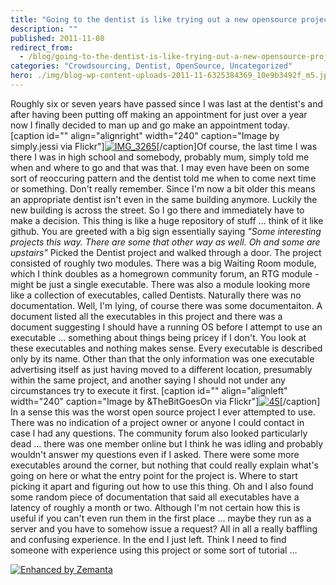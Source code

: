 ```yaml
---
title: "Going to the dentist is like trying out a new opensource project"
description: ""
published: 2011-11-08
redirect_from:
  - /blog/going-to-the-dentist-is-like-trying-out-a-new-opensource-project/swizec/2881
categories: "Crowdsourcing, Dentist, OpenSource, Uncategorized"
hero: ./img/blog-wp-content-uploads-2011-11-6325384369_10e9b3492f_m5.jpg
---
```


Roughly six or seven years have passed since I was last at the dentist's and after having been putting off making an appointment for just over a year now I finally decided to man up and go make an appointment today. \[caption id="" align="alignright" width="240" caption="Image by simply.jessi via Flickr"][![IMG_3265](./img/blog-wp-content-uploads-2011-11-6325384369_10e9b3492f_m5.jpg "IMG_3265")](http://www.flickr.com/photos/40066856@N04/6325384369)\[/caption]Of course, the last time I was there I was in high school and somebody, probably mum, simply told me when and where to go and that was that. I may even have been on some sort of reoccuring pattern and the dentist told me when to come next time or something. Don't really remember. Since I'm now a bit older this means an appropriate dentist isn't even in the same building anymore. Luckily the new building is across the street. So I go there and immediately have to make a decision. This thing is like a huge repository of stuff ... think of it like github. You are greeted with a big sign essentially saying _"Some interesting projects this way. There are some that other way as well. Oh and some are upstairs"_ Picked the Dentist project and walked through a door. The project consisted of roughly two modules. There was a big Waiting Room module, which I think doubles as a homegrown community forum, an RTG module - might be just a single executable. There was also a module looking more like a collection of executables, called Dentists. Naturally there was no documentation. Well, I'm lying, of course there was some documentaiton. A document listed all the executables in this project and there was a document suggesting I should have a running OS before I attempt to use an executable ... something about things being pricey if I don't. You look at these executables and nothing makes sense. Every executable is described only by its name. Other than that the only information was one executable advertising itself as just having moved to a different location, presumably within the same project, and another saying I should not under any circumstances try to execute it first. \[caption id="" align="alignleft" width="240" caption="Image by &TheBitGoesOn via Flickr"][![45](./img/blog-wp-content-uploads-2011-11-6325383183_2d45304650_m3.jpg "45")](http://www.flickr.com/photos/60500928@N06/6325383183)\[/caption] In a sense this was the worst open source project I ever attempted to use. There was no indication of a project owner or anyone I could contact in case I had any questions. The community forum also looked particularly dead ... there was one member online but I think he was idling and probably wouldn't answer my questions even if I asked. There were some more executables around the corner, but nothing that could really explain what's going on here or what the entry point for the project is. Where to start picking it apart and figuring out how to use this thing. Oh and I also found some random piece of documentation that said all executables have a latency of roughly a month or two. Although I'm not certain how this is useful if you can't even run them in the first place ... maybe they run as a server and you have to somehow issue a request? All in all a really baffling and confusing experience. In the end I just left. Think I need to find someone with experience using this project or some sort of tutorial ...

[![Enhanced by Zemanta](http://img.zemanta.com/zemified_e.png?x-id=4c2d625b-786d-4bb8-a1b7-3344769d30f9)](http://www.zemanta.com/ "Enhanced by Zemanta")
